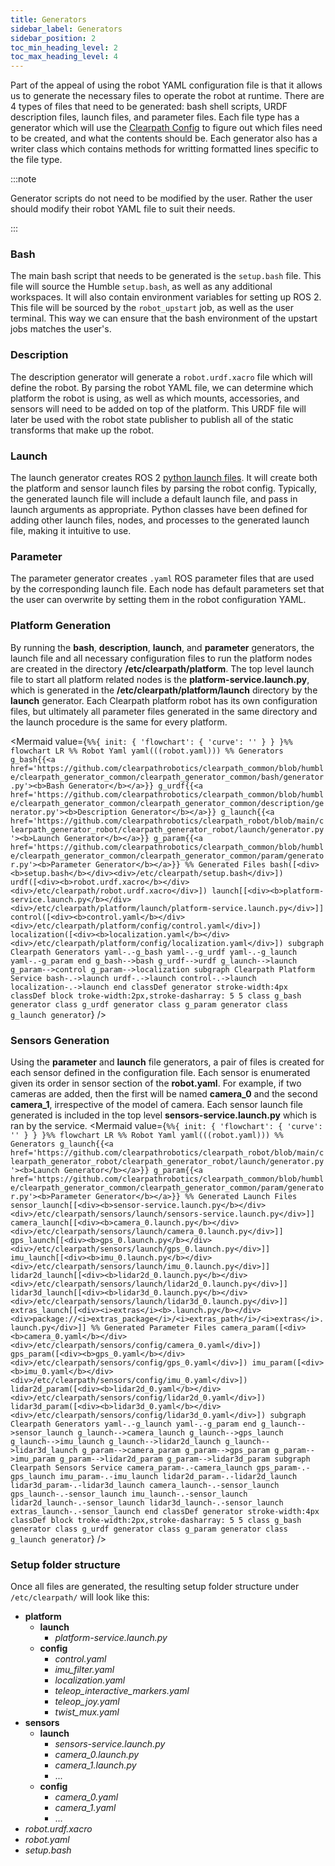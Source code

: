 ```yaml
---
title: Generators
sidebar_label: Generators
sidebar_position: 2
toc_min_heading_level: 2
toc_max_heading_level: 4
---
```


Part of the appeal of using the robot YAML configuration file is that it allows us to generate the necessary files
to operate the robot at runtime. There are 4 types of files that need to be generated: bash shell scripts, URDF description files,
launch files, and parameter files. Each file type has a generator which will use the [Clearpath Config](../../ros/ros.mdx#terminology) to figure out which files need to
be created, and what the contents should be. Each generator also has a writer class which contains methods for writting formatted
lines specific to the file type.

:::note

Generator scripts do not need to be modified by the user. Rather the user should modify their robot YAML file to suit their needs.

:::

### Bash

The main bash script that needs to be generated is the `setup.bash` file. This file will source the Humble `setup.bash`, as well as any
additional workspaces. It will also contain environment variables for setting up ROS 2. This file will be sourced by the `robot_upstart` job, as well
as the user terminal. This way we can ensure that the bash environment of the upstart jobs matches the user's.

### Description

The description generator will generate a `robot.urdf.xacro` file which will define the robot. By parsing the robot YAML file, we can determine which
platform the robot is using, as well as which mounts, accessories, and sensors will need to be added on top of the platform. This URDF file will later
be used with the robot state publisher to publish all of the static transforms that make up the robot.

### Launch

The launch generator creates ROS 2 [python launch files](https://docs.ros.org/en/humble/Tutorials/Intermediate/Launch/Creating-Launch-Files.html). It will create both the platform and sensor launch files by parsing the robot config. Typically, the generated launch file will include a default launch file, and pass in launch arguments as appropriate. Python classes have been defined for adding other launch files, nodes, and processes to the generated launch file, making it intuitive to use.

### Parameter

The parameter generator creates `.yaml` ROS parameter files that are used by the corresponding launch file. Each node has default parameters set that the user can overwrite by setting them in the robot configuration YAML.

### Platform Generation
By running the **bash**, **description**, **launch**, and **parameter** generators, the launch file and all necessary configuration files to run the platform nodes are created in the directory **/etc/clearpath/platform**. The top level launch file to start all platform related nodes is the **platform-service.launch.py**, which is generated in the **/etc/clearpath/platform/launch** directory by the **launch** generator. Each Clearpath platform robot has its own configuration files, but ultimately all parameter files generated in the same directory and the launch procedure is the same for every platform.

<Mermaid
  value={`
    %%{ init: { 'flowchart': { 'curve': '' } } }%%
    flowchart LR
      %% Robot Yaml
      yaml(((robot.yaml)))
      %% Generators
      g_bash{{<a href='https://github.com/clearpathrobotics/clearpath_common/blob/humble/clearpath_generator_common/clearpath_generator_common/bash/generator.py'><b>Bash Generator</b></a>}}
      g_urdf{{<a href='https://github.com/clearpathrobotics/clearpath_common/blob/humble/clearpath_generator_common/clearpath_generator_common/description/generator.py'><b>Description Generator</b></a>}}
      g_launch{{<a href='https://github.com/clearpathrobotics/clearpath_robot/blob/main/clearpath_generator_robot/clearpath_generator_robot/launch/generator.py'><b>Launch Generator</b></a>}}
      g_param{{<a href='https://github.com/clearpathrobotics/clearpath_common/blob/humble/clearpath_generator_common/clearpath_generator_common/param/generator.py'><b>Parameter Generator</b></a>}}
      %% Generated Files
      bash([<div><b>setup.bash</b></div><div>/etc/clearpath/setup.bash</div>])
      urdf([<div><b>robot.urdf.xacro</b></div><div>/etc/clearpath/robot.urdf.xacro</div>])
      launch[[<div><b>platform-service.launch.py</b></div><div>/etc/clearpath/platform/launch/platform-service.launch.py</div>]]
      control([<div><b>control.yaml</b></div><div>/etc/clearpath/platform/config/control.yaml</div>])
      localization([<div><b>localization.yaml</b></div><div>/etc/clearpath/platform/config/localization.yaml</div>])
      subgraph Clearpath Generators
        yaml-.-g_bash
        yaml-.-g_urdf
        yaml-.-g_launch
        yaml-.-g_param
      end
      g_bash-->bash
      g_urdf-->urdf
      g_launch-->launch
      g_param-->control
      g_param-->localization
      subgraph Clearpath Platform Service
        bash-.->launch
        urdf-.->launch
        control-.->launch
        localization-.->launch
      end
      classDef generator stroke-width:4px
      classDef block troke-width:2px,stroke-dasharray: 5 5
      class g_bash generator
      class g_urdf generator
      class g_param generator
      class g_launch generator
  `}
/>

### Sensors Generation
Using the **parameter** and **launch** file generators, a pair of files is created for each sensor defined in the configuration file. Each sensor is enumerated given its order in sensor section of the **robot.yaml**. For example, if two cameras are added, then the first will be named **camera_0** and the second **camera_1**, irrespective of the model of camera. Each sensor launch file generated is included in the top level **sensors-service.launch.py** which is ran by the service.
<Mermaid
  value={`
    %%{ init: { 'flowchart': { 'curve': '' } } }%%
    flowchart LR
      %% Robot Yaml
      yaml(((robot.yaml)))
      %% Generators
      g_launch{{<a href='https://github.com/clearpathrobotics/clearpath_robot/blob/main/clearpath_generator_robot/clearpath_generator_robot/launch/generator.py'><b>Launch Generator</b></a>}}
      g_param{{<a href='https://github.com/clearpathrobotics/clearpath_common/blob/humble/clearpath_generator_common/clearpath_generator_common/param/generator.py'><b>Parameter Generator</b></a>}}
      %% Generated Launch Files
      sensor_launch[[<div><b>sensor-service.launch.py</b></div><div>/etc/clearpath/sensors/launch/sensors-service.launch.py</div>]]
      camera_launch[[<div><b>camera_0.launch.py</b></div><div>/etc/clearpath/sensors/launch/camera_0.launch.py</div>]]
      gps_launch[[<div><b>gps_0.launch.py</b></div><div>/etc/clearpath/sensors/launch/gps_0.launch.py</div>]]
      imu_launch[[<div><b>imu_0.launch.py</b></div><div>/etc/clearpath/sensors/launch/imu_0.launch.py</div>]]
      lidar2d_launch[[<div><b>lidar2d_0.launch.py</b></div><div>/etc/clearpath/sensors/launch/lidar2d_0.launch.py</div>]]
      lidar3d_launch[[<div><b>lidar3d_0.launch.py</b></div><div>/etc/clearpath/sensors/launch/lidar3d_0.launch.py</div>]]
      extras_launch[[<div><i>extras</i><b>.launch.py</b></div><div>package://<i>extras_package</i>/<i>extras_path</i>/<i>extras</i>.launch.py</div>]]
      %% Generated Parameter Files
      camera_param([<div><b>camera_0.yaml</b></div><div>/etc/clearpath/sensors/config/camera_0.yaml</div>])
      gps_param([<div><b>gps_0.yaml</b></div><div>/etc/clearpath/sensors/config/gps_0.yaml</div>])
      imu_param([<div><b>imu_0.yaml</b></div><div>/etc/clearpath/sensors/config/imu_0.yaml</div>])
      lidar2d_param([<div><b>lidar2d_0.yaml</b></div><div>/etc/clearpath/sensors/config/lidar2d_0.yaml</div>])
      lidar3d_param([<div><b>lidar3d_0.yaml</b></div><div>/etc/clearpath/sensors/config/lidar3d_0.yaml</div>])
      subgraph Clearpath Generators
        yaml-.-g_launch
        yaml-.-g_param
      end
      g_launch-->sensor_launch
      g_launch-->camera_launch
      g_launch-->gps_launch
      g_launch-->imu_launch
      g_launch-->lidar2d_launch
      g_launch-->lidar3d_launch
      g_param-->camera_param
      g_param-->gps_param
      g_param-->imu_param
      g_param-->lidar2d_param
      g_param-->lidar3d_param
      subgraph Clearpath Sensors Service
        camera_param-.-camera_launch
        gps_param-.-gps_launch
        imu_param-.-imu_launch
        lidar2d_param-.-lidar2d_launch
        lidar3d_param-.-lidar3d_launch
        camera_launch-.-sensor_launch
        gps_launch-.-sensor_launch
        imu_launch-.-sensor_launch
        lidar2d_launch-.-sensor_launch
        lidar3d_launch-.-sensor_launch
        extras_launch-.-sensor_launch
      end
      classDef generator stroke-width:4px
      classDef block troke-width:2px,stroke-dasharray: 5 5
      class g_bash generator
      class g_urdf generator
      class g_param generator
      class g_launch generator
  `}
/>

### Setup folder structure

Once all files are generated, the resulting setup folder structure under `/etc/clearpath/` will look like this:

- **platform**
  - **launch**
    - _platform-service.launch.py_
  - **config**
    - _control.yaml_
    - _imu_filter.yaml_
    - _localization.yaml_
    - _teleop_interactive_markers.yaml_
    - _teleop_joy.yaml_
    - _twist_mux.yaml_
- **sensors**
  - **launch**
    - _sensors-service.launch.py_
    - _camera_0.launch.py_
    - _camera_1.launch.py_
    - ...
  - **config**
    - _camera_0.yaml_
    - _camera_1.yaml_
    - ...
- _robot.urdf.xacro_
- _robot.yaml_
- _setup.bash_
